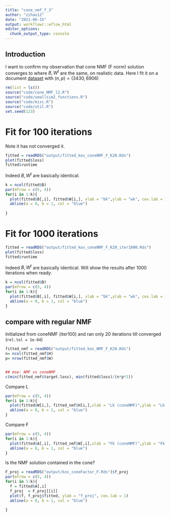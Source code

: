 ```yaml
---
title: "cone_nmf_f_3"
author: "zihao12"
date: "2021-06-15"
output: workflowr::wflow_html
editor_options:
  chunk_output_type: console
---
```


## Introduction
I want to confirm my observation that cone NMF (F norm) solution converges to where $B, W^t$ are the same, on realistic data. Here I fit it on a document [dataset](https://zihao12.github.io/ebpmf_data_analysis/kos_K20_ebpmf.alpha_v0.3.8.html) with $(n, p) = (3430, 6906)$

```r
rm(list = ls())
source("code/cone_NMF_l2.R")
source("code/smallsim2_functions.R")
source("code/misc.R")
source("code/util.R")
set.seed(123)
```


# Fit for 100 iterations
Note it has not converged it. 
```r
fitted = readRDS("output/fitted_kos_coneNMF_F_K20.Rds")
plot(fitted$loss)
fitted$runtime
```

Indeed $B, W^t$ are basically identical.   
```r
k = ncol(fitted$B)
par(mfrow = c(5, 4))
for(i in 1:k){
  plot(fitted$B[,i], fitted$W[i,], xlab = "bk",ylab = "wk", cex.lab = 1)
  abline(a = 0, b = 1, col = "blue")
  
}
```


# Fit for 1000 iterations
```r
fitted = readRDS("output/fitted_kos_coneNMF_F_K20_iter1000.Rds")
plot(fitted$loss)
fitted$runtime
```

Indeed $B, W^t$ are basically identical. Will show the results after 1000 iterations when ready.
```r
k = ncol(fitted$B)
par(mfrow = c(5, 4))
for(i in 1:k){
  plot(fitted$B[,i], fitted$W[i,], xlab = "bk",ylab = "wk", cex.lab = 1)
  abline(a = 0, b = 1, col = "blue")
}
```

##  compare with regular NMF
Initialized from coneNMF (iter100) and ran only 20 iterations till converged (`rel.tol = 1e-04`)
```r
fitted_nmf = readRDS("output/fitted_kos_NMF_F_K20.Rds")
n= ncol(fitted_nmf$H)
p= nrow(fitted_nmf$W)


## mse: NMF vs coneNMF
c(min(fitted_nmf$target.loss), min(fitted$loss)/(n*p*2))
```


Compare L
```r
par(mfrow = c(5, 4))
for(i in 1:k){
  plot(fitted$W[i,], fitted_nmf$H[i,],xlab = "Lk (coneNMF)",ylab = "Lk (NMF)", cex.lab = 1)
  abline(a = 0, b = 1, col = "blue")
}
```


Compare F
```r
par(mfrow = c(5, 4))
for(i in 1:k){
  plot(fitted$A[,i], fitted_nmf$W[,i],xlab = "Fk (coneNMF)",ylab = "Fk (NMF)", cex.lab = 1)
  abline(a = 0, b = 1, col = "blue")
}
```


Is the NMF solution contained in the cone?

```r
F_proj = readRDS("output/kos_coneFactor_F.Rds")$f_proj
par(mfrow = c(5, 4))
for(i in 1:k){
  f = fitted$A[,i]
  f_proj  = F_proj[[i]]
  plot(f, f_proj$fitted, ylab = "f_proj", cex.lab = 1)
  abline(a = 0, b = 1, col = "blue")
  
}
```



